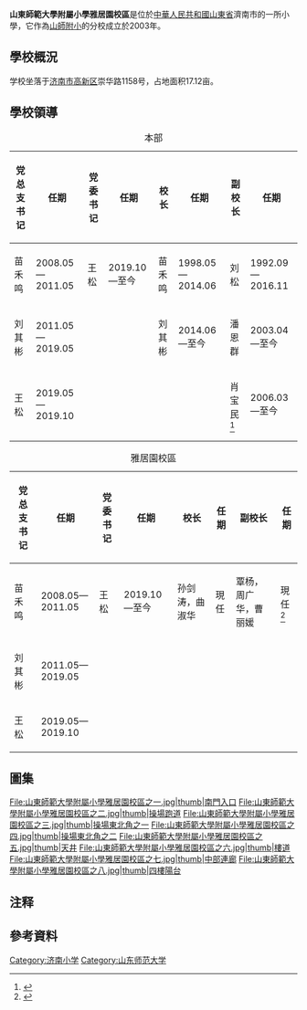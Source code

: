 {{notability unreferenced|time=2020-07-30}}
{{merge to|山东师范大学附属小学}}
{{Infobox School
| name = 山东师范大学附属小学雅居園校區
| magazine = 
| athletics = 山师附小雅校足球队<ref>{{Cite web|title=毕业季一：再见， 绿茵场上的“雅校情”——雅居园校区组织六年级校足球队球员“退役赛”|url=http://www.fuxiao.sdnu.edu.cn/info/1028/2634.htm|accessdate=2021-01-14|author=|date=2018-06-28|format=|publisher=|language=|archive-date=2021-01-21|archive-url=https://web.archive.org/web/20210121073012/http://www.fuxiao.sdnu.edu.cn/info/1028/2634.htm|dead-url=no}}</ref><br>山师附小雅校篮球队<ref>{{Cite web|title=雅居园校区学生篮球队参加高新区第四届“教育杯”中小学篮球联赛|url=http://www.fuxiao.sdnu.edu.cn/info/1028/3111.htm|accessdate=2021-01-14|author=|date=2019-06-04|format=|publisher=|language=|archive-date=2021-01-21|archive-url=https://web.archive.org/web/20210121201254/http://www.fuxiao.sdnu.edu.cn/info/1028/3111.htm|dead-url=no}}</ref>
| conference = 
| colors = 
| mascot = 
| coordinates = {{coord|36.6712538|117.1258167|display=inline,title}}
| principal = [[刘其彬|刘其彬]]
| grades = 1-6
| motto = 做最好的自己<ref>{{Cite news|url=http://www.ssdfx.sd.cn/|title=做最好的自己，办最好的教育|publisher=山师附小|date=2016-07-22|access-date=2016-07-22|archive-url=https://web.archive.org/web/20160715134114/http://www.ssdfx.sd.cn/|archive-date=2016-07-15|dead-url=yes}}</ref>
| established = 1955年
| free_label2  = 校区创办日期
| free_text2   = 2003年
| type = 公立
| language = 汉语，英语
| religion = 
| affiliation = 山东师范大学附属小学
| district = {{CHN}}山东省济南市
| students = 900
| vice_principal = 潘恩群<br>肖宝民
| other_name = Primary School Attached to Shandong Normal University Ya Ju Yuan Branch
| dean = 
| college = 
| house = 
| sc = 
| cs = 
| free_label     = 面积
| free_text   = 17.12亩
| faculty = 88<ref>{{Cite web|title=学校简介|url=http://www.fuxiao.sdnu.edu.cn/info/1021/26108.htm|accessdate=2020-10-21|author=|date=2020-06-30|format=|publisher=|language=|archive-date=2020-10-26|archive-url=https://web.archive.org/web/20201026124204/http://www.fuxiao.sdnu.edu.cn/info/1021/26108.htm|dead-url=no}}</ref>
| staff = 
| image = 山東師範大學附屬小學雅居園校區之九.jpg|thumb
| website = http://www.ssdfx.sd.cn/
| location = {{CHN}}山东省济南市高新区崇华路1158号
| free_label3  = 地圖
| free_text3   = <mapframe latitude="36.669908" longitude="117.119933" zoom="15" width="250" height="182" align="left">{
  "type": "FeatureCollection",
  "features": [
    {
      "type": "Feature",
      "properties": {
        "title": "山東師大附小雅居園校區",
        "marker-color": "#4798B3",
        "marker-symbol": "1"
      },
      "geometry": {
        "type": "Point",
        "coordinates": [
          117.12226152420045,
          36.67067356681965
        ]
      }
    },
    {
      "type": "Feature",
      "properties": {
        "title": "雅居園小區",
        "marker-color": "#4798B3",
        "marker-symbol": "2"
      },
      "geometry": {
        "type": "Point",
        "coordinates": [
          117.12009429931642,
          36.670140030160006
        ]
      }
    },
    {
      "type": "Feature",
      "properties": {
          "title": "馬山坡",
        "marker-color": "#4798B3",
        "marker-symbol": "3"
      },
      "geometry": {
        "type": "Point",
        "coordinates": [
          117.11668252944948,
          36.668797566717245
        ]
      }
    }
  ]
}</mapframe>
}}

'''山東師範大學附屬小學雅居園校區'''是位於[[中华人民共和国|中華人民共和國]][[山东省|山東省]]濟南市的一所小學，它作為[[山东师范大学附属小学|山師附小]]的分校成立於2003年。

== 學校概況 ==
学校坐落于[[济南市|济南市]][[济南高新技术产业开发区|高新区]]崇华路1158号，占地面积17.12亩。

== 學校領導 ==
{| class="wikitable"
|+
本部
!党总支书记
!任期
!党委书记
!任期
!校长
!任期
!副校长
!任期
|-
|苗禾鸣
|2008.05—2011.05
|王松
|2019.10—至今
|苗禾鸣
|1998.05—2014.06
|刘松
|1992.09—2016.11
|-
|刘其彬
|2011.05—2019.05
|
|
|刘其彬
|2014.06—至今
|潘恩群
|2003.04—至今
|-
|王松
|2019.05—2019.10
|
|
|
|
|肖宝民<ref>{{Cite web|title=领导集体|url=http://www.fuxiao.sdnu.edu.cn/info/1002/26161.htm|accessdate=2020-10-21|author=|date=2020-06-29|format=|publisher=|language=|archive-date=2020-10-26|archive-url=https://web.archive.org/web/20201026100818/http://www.fuxiao.sdnu.edu.cn/info/1002/26161.htm|dead-url=no}}</ref>
|2006.03—至今
|}

{| class="wikitable"
|+
雅居園校區
!党总支书记
!任期
!党委书记
!任期
!校长
!任期
!副校长
!任期
|-
|苗禾鸣
|2008.05—2011.05
|王松{{NoteTag|雅居園校區的黨委書記與本部一致}}
|2019.10—至今
|孙剑涛，曲淑华
|現任
|覃杨，周广华，曹丽媛
|現任<ref>{{Cite web|title=团结奋进的领导集体|url=http://www.fuxiao.sdnu.edu.cn/info/1022/26111.htm|accessdate=|author=|date=|format=|publisher=|language=|archive-date=2020-10-26|archive-url=https://web.archive.org/web/20201026144230/http://www.fuxiao.sdnu.edu.cn/info/1022/26111.htm|dead-url=no}}</ref>
|-
|刘其彬
|2011.05—2019.05
|
|
|
|
|
|
|-
|王松
|2019.05—2019.10
|
|
|
|
|
|
|}

== 圖集 ==
<gallery>
File:山東師範大學附屬小學雅居園校區之一.jpg|thumb|南門入口
File:山東師範大學附屬小學雅居園校區之二.jpg|thumb|操場跑道
File:山東師範大學附屬小學雅居園校區之三.jpg|thumb|操場東北角之一
File:山東師範大學附屬小學雅居園校區之四.jpg|thumb|操場東北角之二
File:山東師範大學附屬小學雅居園校區之五.jpg|thumb|天井
File:山東師範大學附屬小學雅居園校區之六.jpg|thumb|樓道
File:山東師範大學附屬小學雅居園校區之七.jpg|thumb|中部連廊
File:山東師範大學附屬小學雅居園校區之八.jpg|thumb|四樓陽台
</gallery>

== 注释 ==
{{NoteFoot}}

== 參考資料 ==
{{Reflist|2}}
{{山东师范大学|nocat}}
{{C20慕课联盟}}
[[Category:济南小学|Category:济南小学]]
[[Category:山东师范大学|Category:山东师范大学]]